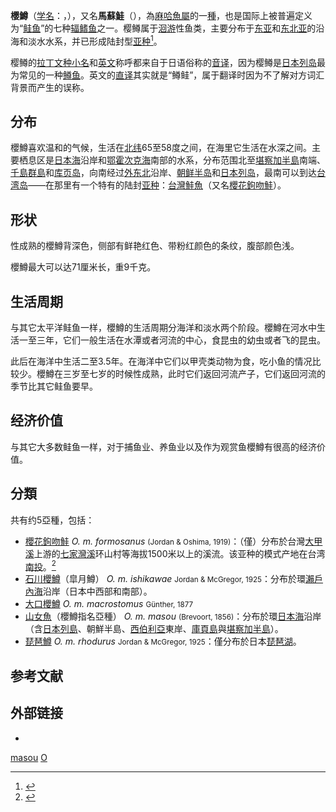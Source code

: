 {{Speciesbox
| image = Yamame.jpg
| image_width = 250px
| genus = Oncorhynchus
| species = masou| status = EN
| status_system = IUCN3.1
| authority = ([[詹姆斯·卡尔森·布里弗特|Brevoort]], 1856)
| synonyms = ''Salmo masou'' <small>Brevoort, 1856</small>
}}

'''櫻鱒'''（[[学名|学名]]：''{{lang|la|Oncorhynchus masou}}''，{{lang-ja|サクラマス|link=yes}}），又名'''馬蘇鮭'''（{{lang-en|masu salmon|link=yes}}），為[[麻哈魚屬|麻哈魚屬]]的一[[種|種]]，也是国际上被普遍定义为“[[鲑鱼|鲑鱼]]”的七种[[辐鳍鱼|辐鳍鱼]]之一。樱鳟属于[[洄游|洄游]]性鱼类，主要分布于[[东亚|东亚]]和[[东北亚|东北亚]]的沿海和淡水水系，并已形成陆封型[[亚种|亚种]]<ref name='id5397'>{{cite web| url =http://www.bioinfo.cn/db05/BjdwSpecies.php?action=view&id=5397| title =马苏大马哈鱼| work =《中国动物物种编目数据库》| publisher =中国科学院微生物研究所| author =中国科学院动物研究所| accessdate =2009-04-11| deadurl =yes| archiveurl =https://web.archive.org/web/20160305000616/http://www.bioinfo.cn/db05/BjdwSpecies.php?action=view&id=5397| archivedate =2016-03-05}}</ref>。

樱鳟的[[拉丁文|拉丁文]][[种小名|种小名]]''{{lang|la|masou}}''和[[英文|英文]]称呼''{{lang|en|masu}}''都来自于日语俗称{{nihongo|マス|鱒|masu}}的[[音译|音译]]，因为樱鳟是[[日本列岛|日本列岛]]最为常见的一种[[鳟鱼|鳟鱼]]。英文的{{lang|en|masu salmon}}[[直译|直译]]其实就是“鳟鲑”，属于翻译时因为不了解对方词汇背景而产生的误称。

== 分布 ==
櫻鱒喜欢温和的气候，生活在[[北纬|北纬]]65至58度之间，在海里它生活在水深{{convert|0|-|200|m}}之间。主要栖息区是[[日本海|日本海]]沿岸和[[鄂霍次克海|鄂霍次克海]]南部的水系，分布范围北至[[堪察加半島|堪察加半島]]南端、[[千島群島|千島群島]]和[[库页岛|库页岛]]，向南经过[[外东北|外东北]]沿岸、[[朝鲜半岛|朝鲜半岛]]和[[日本列岛|日本列岛]]，最南可以到达[[台湾岛|台湾岛]]——在那里有一个特有的陆封[[亚种|亚种]]：[[台灣鮭魚|台灣鮭魚]]（又名[[櫻花鉤吻鮭|櫻花鉤吻鮭]]）。

== 形状 ==
性成熟的櫻鱒背深色，侧部有鲜艳红色、带粉红颜色的条纹，腹部颜色浅。

櫻鱒最大可以达71厘米长，重9千克。

== 生活周期 ==
与其它太平洋鲑鱼一样，櫻鱒的生活周期分海洋和淡水两个阶段。櫻鱒在河水中生活一至三年，它们一般生活在水潭或者河流的中心，食昆虫的幼虫或者飞的昆虫。

此后在海洋中生活二至3.5年。在海洋中它们以甲壳类动物为食，吃小鱼的情况比较少。櫻鱒在三岁至七岁的时候性成熟，此时它们返回河流产子，它们返回河流的季节比其它鲑鱼要早。

== 经济价值 ==
与其它大多数鲑鱼一样，对于捕鱼业、养鱼业以及作为观赏鱼櫻鱒有很高的经济价值。

== 分類 ==
共有约5亞種，包括：
* [[櫻花鉤吻鮭|櫻花鉤吻鮭]] ''O. m. formosanus'' <small>(Jordan & Oshima, 1919)</small>：（僅）分布於台灣[[大甲溪|大甲溪]]上游的[[七家灣溪|七家灣溪]]环山村等海拔1500米以上的溪流。该亚种的模式产地在台湾[[南投縣|南投]]。<ref name='id5398'>{{cite web| url =http://www.bioinfo.cn/db05/BjdwSpecies.php?action=view&id=5398| title =台湾大马哈鱼| work =《中国动物物种编目数据库》| publisher =中国科学院微生物研究所| author =中国科学院动物研究所| accessdate =2009-04-11| deadurl =yes| archiveurl =https://web.archive.org/web/20160305003020/http://www.bioinfo.cn/db05/BjdwSpecies.php?action=view&id=5398| archivedate =2016-03-05}}</ref>
* [[石川櫻鱒|石川櫻鱒]]（皐月鱒） ''O. m. ishikawae'' <small>Jordan & McGregor, 1925</small>：分布於環[[瀨戶內海|瀨戶內海]]沿岸（日本中西部和南部）。
* [[大口櫻鱒|大口櫻鱒]] ''O. m. macrostomus'' <small>Günther, 1877</small>
* [[山女魚|山女魚]]（櫻鱒指名亞種） ''O. m. masou'' <small>(Brevoort, 1856)</small>：分布於環[[日本海|日本海]]沿岸（含[[日本列島|日本列島]]、朝鮮半島、[[西伯利亚|西伯利亞]]東岸、[[庫頁島|庫頁島]]與[[堪察加半島|堪察加半島]]）。
* [[琵琶鱒|琵琶鱒]] ''O. m. rhodurus'' <small>Jordan & McGregor, 1925</small>：僅分布於日本[[琵琶湖|琵琶湖]]。

==参考文献==
{{reflist}}

== 外部链接 ==
* {{ITIS|ID=161978|taxon=''Oncorhynchus masou''|downloaded=2007年3月17日}}

{{salmon}}
{{Authority control}}
{{Taxonbar|from=Q1156455}}

[[Category:麻哈魚屬|masou]]
[[Category:1856年描述的魚類|O]]
